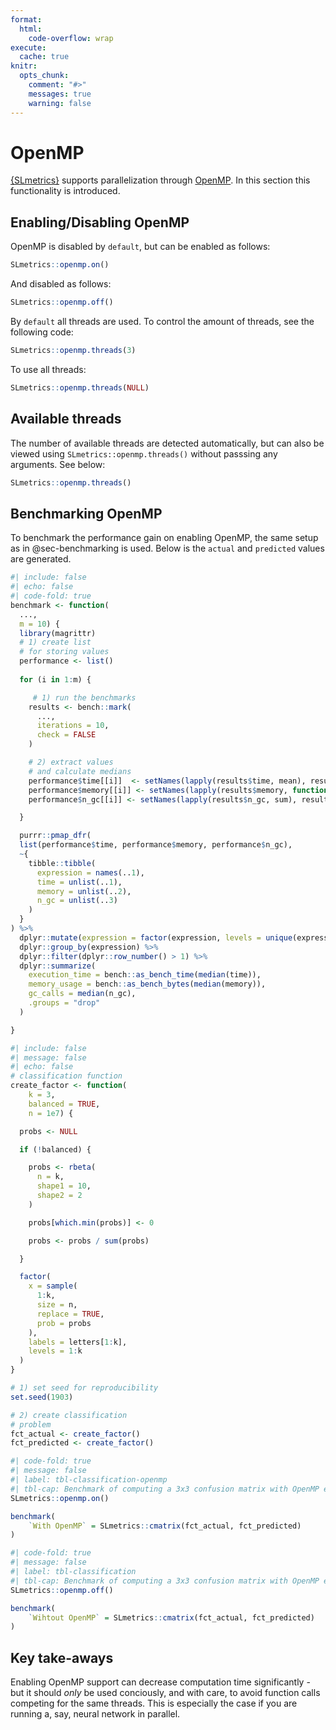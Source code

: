 ```yaml
---
format:
  html:
    code-overflow: wrap
execute: 
  cache: true
knitr:
  opts_chunk:
    comment: "#>"
    messages: true
    warning: false
---
```

# OpenMP

[{SLmetrics}](https://github.com/serkor1/SLmetrics) supports parallelization through [OpenMP](https://www.openmp.org/). In this section this functionality is introduced.

## Enabling/Disabling OpenMP

OpenMP is disabled by `default`, but can be enabled as follows:

```r
SLmetrics::openmp.on()
```

And disabled as follows:

```r
SLmetrics::openmp.off()
```

By `default` all threads are used. To control the amount of threads, see the following code:

```r
SLmetrics::openmp.threads(3)
```

To use all threads:

```r
SLmetrics::openmp.threads(NULL)
```

## Available threads

The number of available threads are detected automatically, but can also be viewed using `SLmetrics::openmp.threads()` without passsing any arguments. See below:

```r
SLmetrics::openmp.threads()
```

## Benchmarking OpenMP

To benchmark the performance gain on enabling OpenMP, the same setup as in @sec-benchmarking is used. Below is the `actual` and `predicted` values are generated.

```r
#| include: false
#| echo: false
#| code-fold: true
benchmark <- function(
  ..., 
  m = 10) {
  library(magrittr)
  # 1) create list
  # for storing values
  performance <- list()
  
  for (i in 1:m) {

     # 1) run the benchmarks
    results <- bench::mark(
      ...,
      iterations = 10,
      check = FALSE
    )

    # 2) extract values
    # and calculate medians
    performance$time[[i]]  <- setNames(lapply(results$time, mean), results$expression)
    performance$memory[[i]] <- setNames(lapply(results$memory, function(x) { sum(x$bytes, na.rm = TRUE)}), results$expression)
    performance$n_gc[[i]] <- setNames(lapply(results$n_gc, sum), results$expression)

  }

  purrr::pmap_dfr(
  list(performance$time, performance$memory, performance$n_gc), 
  ~{
    tibble::tibble(
      expression = names(..1),
      time = unlist(..1),
      memory = unlist(..2),
      n_gc = unlist(..3)
    )
  }
) %>%
  dplyr::mutate(expression = factor(expression, levels = unique(expression))) %>%
  dplyr::group_by(expression) %>%
  dplyr::filter(dplyr::row_number() > 1) %>%
  dplyr::summarize(
    execution_time = bench::as_bench_time(median(time)),
    memory_usage = bench::as_bench_bytes(median(memory)),
    gc_calls = median(n_gc),
    .groups = "drop"
  )

}
```


```r
#| include: false
#| message: false
#| echo: false
# classification function
create_factor <- function(
    k = 3,
    balanced = TRUE,
    n = 1e7) {

  probs <- NULL

  if (!balanced) {

    probs <- rbeta(
      n = k,
      shape1 = 10,
      shape2 = 2
    )

    probs[which.min(probs)] <- 0

    probs <- probs / sum(probs)

  }

  factor(
    x = sample(
      1:k,
      size = n,
      replace = TRUE,
      prob = probs
    ),
    labels = letters[1:k],
    levels = 1:k
  )
}
```

```r
# 1) set seed for reproducibility
set.seed(1903)

# 2) create classification
# problem
fct_actual <- create_factor()
fct_predicted <- create_factor()
```


```r
#| code-fold: true
#| message: false
#| label: tbl-classification-openmp
#| tbl-cap: Benchmark of computing a 3x3 confusion matrix with OpenMP enabled. Each benchmark is run 10 times with two input vectors of 10 million elements.
SLmetrics::openmp.on()

benchmark(
    `With OpenMP` = SLmetrics::cmatrix(fct_actual, fct_predicted)
)
```


```r
#| code-fold: true
#| message: false
#| label: tbl-classification
#| tbl-cap: Benchmark of computing a 3x3 confusion matrix with OpenMP enabled. Each benchmark is run 10 times with two input vectors of 10 million elements.
SLmetrics::openmp.off()

benchmark(
    `Wihtout OpenMP` = SLmetrics::cmatrix(fct_actual, fct_predicted)
)
```

## Key take-aways

Enabling OpenMP support can decrease computation time significantly - but it should *only* be used conciously, and with care, to avoid function calls competing for the same threads. This is especially the case if you are running a, say, neural network in parallel.